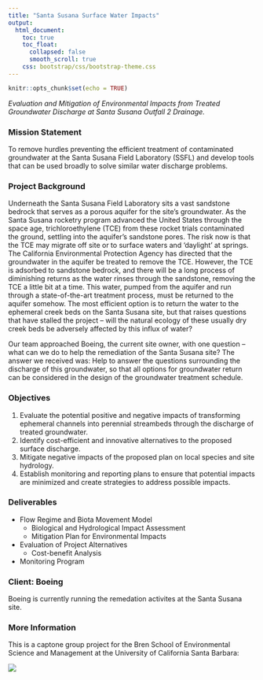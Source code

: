 ```yaml
---
title: "Santa Susana Surface Water Impacts"
output:
  html_document:
    toc: true
    toc_float:
      collapsed: false
      smooth_scroll: true
    css: bootstrap/css/bootstrap-theme.css
--- 
```


```r
knitr::opts_chunk$set(echo = TRUE)
```
*Evaluation and Mitigation of Environmental Impacts from Treated Groundwater Discharge at Santa Susana Outfall 2 Drainage.*

### Mission Statement

To remove hurdles preventing the efficient treatment of contaminated groundwater at the Santa Susana Field Laboratory (SSFL) and develop tools that can be used broadly to solve similar water discharge problems.

### Project Background
Underneath the Santa Susana Field Laboratory sits a vast sandstone bedrock that serves as a porous aquifer for the site’s groundwater. As the Santa Susana rocketry program advanced the United States through the space age, trichloroethylene (TCE) from these rocket trials contaminated the ground, settling into the aquifer’s sandstone pores. The risk now is that the TCE may migrate off site or to surface waters and ‘daylight’ at springs. The California Environmental Protection Agency has directed that the groundwater in the aquifer be treated to remove the TCE. However, the TCE is adsorbed to sandstone bedrock, and there will be a long process of diminishing returns as the water rinses through the sandstone, removing the TCE a little bit at a time. This water, pumped from the aquifer and run through a state-of-the-art treatment process, must be returned to the aquifer somehow. The most efficient option is to return the water to the ephemeral creek beds on the Santa Susana site, but that raises questions that have stalled the project -- will the natural ecology of these usually dry creek beds be adversely affected by this influx of water? 

Our team approached Boeing, the current site owner, with one question -- what can we do to help the remediation of the Santa Susana site? The answer we received was: Help to answer the questions surrounding the discharge of this groundwater, so that all options for groundwater return can be considered in the design of the groundwater treatment schedule.

### Objectives
1. Evaluate the potential positive and negative impacts of transforming ephemeral channels into perennial streambeds through the discharge of treated groundwater.
2. Identify cost-efficient and innovative alternatives to the proposed surface discharge.
3. Mitigate negative impacts of the proposed plan on local species and site hydrology.
4. Establish monitoring and reporting plans to ensure that potential impacts are minimized and create strategies to address possible impacts.

### Deliverables
* Flow Regime and Biota Movement Model
    + Biological and Hydrological Impact Assessment
    + Mitigation Plan for Environmental Impacts
* Evaluation of Project Alternatives
    + Cost-benefit Analysis
* Monitoring Program

### Client: Boeing
Boeing is currently running the remedation activites at the Santa Susana site.

### More Information
This is a captone group project for the Bren School of Environmental Science and Management at the University of California Santa Barbara:

[![](images/brenlogo.png)](http://www.esm.ucsb.edu/)
